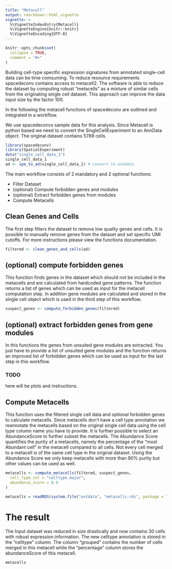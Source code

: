```yaml
---
title: "Metacell"
output: rmarkdown::html_vignette
vignette: >
  %\VignetteIndexEntry{Metacell}
  %\VignetteEngine{knitr::knitr}
  %\VignetteEncoding{UTF-8}
---
```

```r
knitr::opts_chunk$set(
  collapse = TRUE,
  comment = "#>"
)
```

Building cell-type specific expression signatures from annotated single-cell data can be time comsuming. To reduce resource requirements spacedeconv contains access to metacell2. The software is able to reduce the dataset by computing robust "metacells" as a mixture of similar cells from the originating single cell dataset. This approach can improve the data input size by the factor 100. 

In the following the metacell functions of spacedeconv are outlined and integrated in a workflow. 

We use spacedeconvs sample data for this analysis. Since Metacell is python based we need to convert the SingleCellExperiment to an AnnData object. The original dataset contains 5789 cells. 
```r
library(spacedeconv)
library(SpatialExperiment)
data("single_cell_data_1")
single_cell_data_1
ad <- spe_to_ad(single_cell_data_1) # convert to anndata
```


The main workflow consists of 2 mandatory and 2 optional functions:

* Filter Dataset
* (optional) Compute forbidden genes and modules
* (optional) Extract forbidden genes from modules
* Compute Metacells

## Clean Genes and Cells
The first step filters the dataset to remove low quality genes and cells. It is possible to manually remove genes from the dataset and set specific UMI cutoffs. For more instructions please view the functions documentation.
```r
filtered <- clean_genes_and_cells(ad)
```
## (optional) compute forbidden genes
This function finds genes in the dataset which should not be included in the metacells and are calculated from hardcoded gene patterns. The function returns a list of genes which can be used as input for the metacell computation step. In addition gene modules are calculated and stored in the single cell object which is used in the third step of this workflow. 

```r
suspect_genes <- compute_forbidden_genes(filtered)
```

## (optional) extract forbidden genes from gene modules
In this functions the genes from unsuited gene modules are extracted. You just have to provide a list of unsuited gene modules and the function returns an improved list of forbidden genes which can be used as input for the last step in this workflow.

### TODO
here will be plots and instructions.

## Compute Metacells 
This function uses the filtered single cell data and optional forbidden genes to calculate metacells. Since metacells don't have a cell type annotation we reannotate the metacells based on the original single cell data using the cell type column name you have to provide. It is further possible to select an AbundanceScore to further subset the metacells. The Abundance Score quantifies the purity of a metacells, namely the percentage of the "most Abundant cell" in the metacell compared to all cells. Not every cell merged to a metacell is of the same cell type in the original dataset. Using the Abundance Score we only keep metacells with more than 90% purity but other values can be used as well. 

```r
metacells <- compute_metacells(filtered, suspect_genes,
  cell_type_col = "celltype_major",
  abundance_score = 0.9
)
```

```r
metacells = readRDS(system.file("extdata", "metacells.rds", package = "spacedeconv"))
```


# The result

The Input dataset was reduced in size drastically and now contains 30 cells with robust expression information. The new celltype annotation is stored in the "celltype" column. The column "grouped" contains the number of cells merged in this metacell while the "percentage" column stores the abundanceScore of this metacell. 

```r
metacells
```
